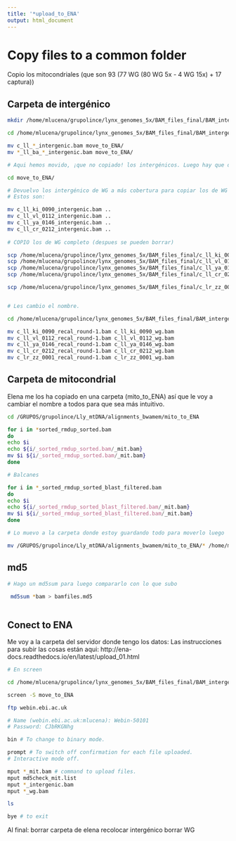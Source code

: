 ```yaml
---
title: '*upload_to_ENA'
output: html_document
---
```



# Copy files to a common folder


Copio los mitocondriales (que son 93 (77 WG (80 WG 5x - 4 WG 15x) + 17 captura))


## Carpeta de intergénico


```bash
mkdir /home/mlucena/grupolince/lynx_genomes_5x/BAM_files_final/BAM_intergenic_5x/move_to_ENA

cd /home/mlucena/grupolince/lynx_genomes_5x/BAM_files_final/BAM_intergenic_5x/

mv c_ll_*_intergenic.bam move_to_ENA/
mv *_ll_ba_*_intergenic.bam move_to_ENA/

# Aqui hemos movido, ¡que no copiado! los intergénicos. Luego hay que devolverlos a la carpeta orginal. 

cd move_to_ENA/

# Devuelvo los intergénico de WG a más cobertura para copiar los de WG completo. 
# Estos son:

mv c_ll_ki_0090_intergenic.bam ..
mv c_ll_vl_0112_intergenic.bam ..
mv c_ll_ya_0146_intergenic.bam ..
mv c_ll_cr_0212_intergenic.bam ..
 
# COPIO los de WG completo (despues se pueden borrar)

scp /home/mlucena/grupolince/lynx_genomes_5x/BAM_files_final/c_ll_ki_0090_recal_round-1.bam /home/mlucena/grupolince/lynx_genomes_5x/BAM_files_final/BAM_intergenic_5x/move_to_ENA
scp /home/mlucena/grupolince/lynx_genomes_5x/BAM_files_final/c_ll_vl_0112_recal_round-1.bam /home/mlucena/grupolince/lynx_genomes_5x/BAM_files_final/BAM_intergenic_5x/move_to_ENA
scp /home/mlucena/grupolince/lynx_genomes_5x/BAM_files_final/c_ll_ya_0146_recal_round-1.bam /home/mlucena/grupolince/lynx_genomes_5x/BAM_files_final/BAM_intergenic_5x/move_to_ENA
scp /home/mlucena/grupolince/lynx_genomes_5x/BAM_files_final/c_ll_cr_0212_recal_round-1.bam /home/mlucena/grupolince/lynx_genomes_5x/BAM_files_final/BAM_intergenic_5x/move_to_ENA

scp /home/mlucena/grupolince/lynx_genomes_5x/BAM_files_final/c_lr_zz_0001_recal_round-1.bam /home/mlucena/grupolince/lynx_genomes_5x/BAM_files_final/BAM_intergenic_5x/move_to_ENA


# Les cambio el nombre.

cd /home/mlucena/grupolince/lynx_genomes_5x/BAM_files_final/BAM_intergenic_5x/move_to_ENA

mv c_ll_ki_0090_recal_round-1.bam c_ll_ki_0090_wg.bam
mv c_ll_vl_0112_recal_round-1.bam c_ll_vl_0112_wg.bam
mv c_ll_ya_0146_recal_round-1.bam c_ll_ya_0146_wg.bam
mv c_ll_cr_0212_recal_round-1.bam c_ll_cr_0212_wg.bam
mv c_lr_zz_0001_recal_round-1.bam c_lr_zz_0001_wg.bam


```


## Carpeta de mitocondrial

Elena me los ha copiado en una carpeta (mito_to_ENA) así que le voy a cambiar el nombre a todos para que sea más intuitivo.

```bash

cd /GRUPOS/grupolince/Lly_mtDNA/alignments_bwamem/mito_to_ENA

for i in *sorted_rmdup_sorted.bam
do
echo $i
echo ${i/_sorted_rmdup_sorted.bam/_mit.bam}
mv $i ${i/_sorted_rmdup_sorted.bam/_mit.bam}
done

# Balcanes

for i in *_sorted_rmdup_sorted_blast_filtered.bam
do
echo $i
echo ${i/_sorted_rmdup_sorted_blast_filtered.bam/_mit.bam}
mv $i ${i/_sorted_rmdup_sorted_blast_filtered.bam/_mit.bam}
done

# Lo muevo a la carpeta donde estoy guardando todo para moverlo luego

mv /GRUPOS/grupolince/Lly_mtDNA/alignments_bwamem/mito_to_ENA/* /home/mlucena/grupolince/lynx_genomes_5x/BAM_files_final/BAM_intergenic_5x/move_to_ENA/

```


## md5


```bash

# Hago un md5sum para luego compararlo con lo que subo

 md5sum *bam > bamfiles.md5
 
```



## Conect to ENA

Me voy a la carpeta del servidor donde tengo los datos:
Las instrucciones para subir las cosas están aqui:
http://ena-docs.readthedocs.io/en/latest/upload_01.html

```bash
# En screen

cd /home/mlucena/grupolince/lynx_genomes_5x/BAM_files_final/BAM_intergenic_5x/move_to_ENA/

screen -S move_to_ENA

ftp webin.ebi.ac.uk

# Name (webin.ebi.ac.uk:mlucena): Webin-50101
# Password: CJbRKGNhg

bin # To change to binary mode.

prompt # To switch off confirmation for each file uploaded.
# Interactive mode off.

mput *_mit.bam # command to upload files.
mput md5check_mit.list
mput *_intergenic.bam
mput *_wg.bam

ls

bye # to exit

```


Al final: 
borrar carpeta de elena
recolocar intergénico
borrar WG






